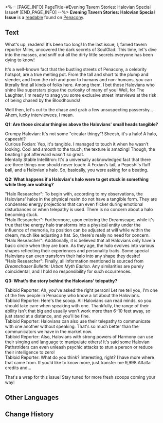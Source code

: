<%-- [PAGE_INFO]
PageTitle=#Evening Tavern Stories: Halovian Special Issue#
[END_PAGE_INFO] --%>
{{Readable Infobox
|id           = 361
|partIds      = 190656
|title        = 
|image        = Item Penacony Readable 4.png
|world        = Penacony
|parts        = 1
|author       = <!--to be added-->
|description  = A tabloid written by a Tavern reporter, the contents seem to be mostly nonsense.
|part1        = Evening Tavern Stories: Halovian Special Issue
|source1      = {{cx|Source missing}}
|characters   = 
|factions     = 
}}
'''Evening Tavern Stories: Halovian Special Issue''' is a [[readable]] found on [[Penacony]].
<!--
==Location==
{{Map Embed|<map name>|<marker id>}}
-->
==Text==
What's up, readers! It's been too long! In the last issue, I, famed tavern reporter Miles, uncovered the dark secrets of SoulGlad. This time, let's dive into the masses, and sniff out all the dirty little secrets everyone has been dying to know!

It's a well-known fact that the bustling streets of Penacony, a celebrity hotspot, are a true melting pot. From the tall and short to the plump and slender, and from the rich and poor to humans and non-humans, you can literally find all kinds of folks here. Among them, I bet those Halovians who shine like superstars pique the curiosity of many of you! Well, for The Laughter, I'm ready to snag you some exclusive street interviews at the risk of being chased by the Bloodhounds!

Well then, let's cut to the chase and grab a few unsuspecting passersby... Ahem, lucky interviewees, I mean.

'''Q1: Are those circular thingies above the Halovians' small heads tangible?'''

Grumpy Halovian: It's not some "circular thingy"! Sheesh, it's a halo! A halo, capeesh!?<br />Curious Foxian: Yep, it's tangible. I managed to touch it when he wasn't looking. Cool and smooth to the touch, the texture is amazing! Though, the beating I got afterward wasn't so great.<br />Mentally Stable Intellitron: It's a universally acknowledged fact that there are three things one should never touch: A Foxian's tail, a Pepeshi's fluff ball, and a Halovian's halo. So, basically, you were asking for a beating.

'''Q2: What happens if a Halovian's halo were to get stuck in something while they are walking?'''

"Halo Researcher": To begin with, according to my observations, the Halovians' halos in the physical realm do not have a tangible form. They are condensed energy projections that can even flicker during emotional disturbances or when telepathy is used. There is no concern about a halo becoming stuck.<br />"Halo Researcher": Furthermore, upon entering the Dreamscape, while it's true that the energy halo transforms into a physical entity under the influence of memoria, its position can be adjusted at will while within the dream, much like adjusting a hat. So, there's really no need for concern.<br />"Halo Researcher": Additionally, it is believed that all Halovians only have a basic circle when they are born. As they age, the halo evolves into various shapes reflecting their experiences and personality traits. Some special Halovians can even transform their halo into any shape they desire!<br />"Halo Researcher": Finally, all information mentioned is sourced from ''Dreamchaser Bulletin: Urban Myth Edition''. Any similarities are purely coincidental, and I hold no responsibility for such occurrences.

'''Q3: What's the story behind the Halovians' telepathy?'''

Tabloid Reporter: Ah, you've asked the right person! Let me tell you, I'm one of the few people in Penacony who know a lot about the Halovians.<br />Tabloid Reporter: Here's the scoop. All Halovians can read minds, so you should take care when speaking with one. Thankfully, the range of their ability isn't that big and usually won't work more than 6–10 feet away, so just stand at a distance, and you'll be fine.<br />Tabloid Reporter: Halovians can also use their telepathy to communicate with one another without speaking. That's so much better than the communicators we have in the market now.<br />Tabloid Reporter: Also, Halovians with strong powers of Harmony can use their singing and language to manipulate others! It's said some Halovian Pathstriders can even unleash psychic attacks to stun a person or reduce their intelligence to zero!<br />Tabloid Reporter: What do you think? Interesting, right? I have more where that came from. If you'd like to know more, just transfer me 9,998 Alfalfa credits and...

That's a wrap for this issue! Stay tuned for more fresh scoops coming your way!

<!--
==Trivia==
* 
-->
==Other Languages==
{{Other Languages
|en   = Evening Tavern Stories: Halovian Special Issue
|zhs  = 酒馆夜谭：天环族特辑
|zht  = 酒館夜譚：天環族特輯
|ja   = 酒場の夜：天環族特集
|ko   = 술집 야화: 헤일로족 특집
|es   = Versión vespertina de Historias de la taberna: Edición especial aureoliana
|fr   = Histoires du soir à la Taverne&nbsp;: numéro spécial Haloviens
|ru   = «Вечерние рассказы Таверны: Спецвыпуск о галовианцах»
|th   = เรื่องเล่าจากบาร์: ฉบับพิเศษ Halovian
|vi   = Câu Chuyện Về Đêm Ở Quán Rượu: Số Đặc Biệt - Tộc Halovian
|de   = Abendliche Tavernengeschichten: Halovianer-Sonderausgabe
|id   = Pembicaraan Malam di Bar: Edisi Khusus Halovian
|pt   = Histórias Noturnas da Taverna: Edição Especial Haloviana
}}

==Change History==
{{Change History|2.3}}